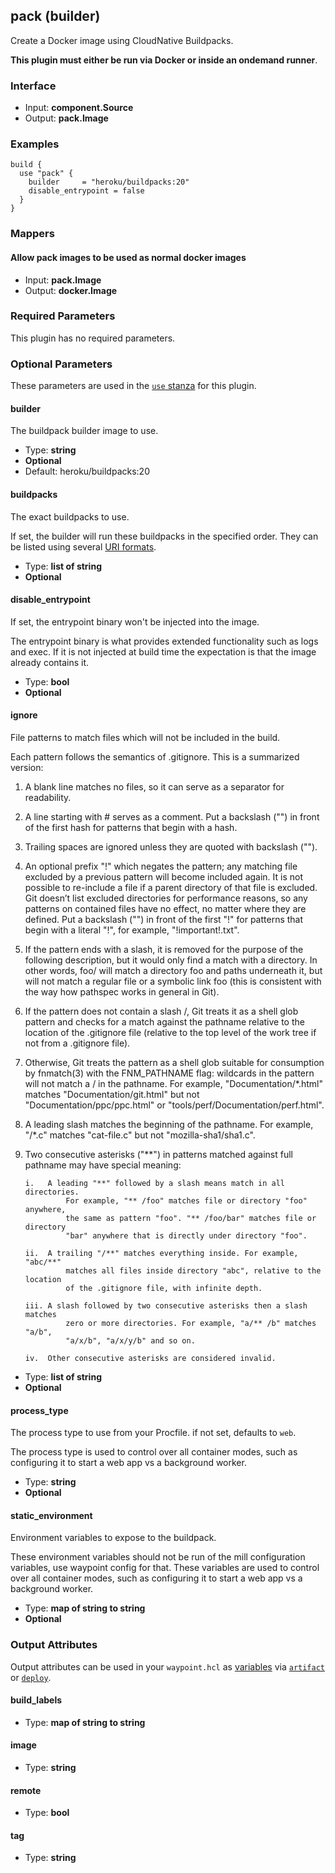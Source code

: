 ## pack (builder)

Create a Docker image using CloudNative Buildpacks.

**This plugin must either be run via Docker or inside an ondemand runner**.

### Interface

- Input: **component.Source**
- Output: **pack.Image**

### Examples

```hcl
build {
  use "pack" {
	builder     = "heroku/buildpacks:20"
	disable_entrypoint = false
  }
}
```

### Mappers

#### Allow pack images to be used as normal docker images

- Input: **pack.Image**
- Output: **docker.Image**

### Required Parameters

This plugin has no required parameters.

### Optional Parameters

These parameters are used in the [`use` stanza](/waypoint/docs/waypoint-hcl/use) for this plugin.

#### builder

The buildpack builder image to use.

- Type: **string**
- **Optional**
- Default: heroku/buildpacks:20

#### buildpacks

The exact buildpacks to use.

If set, the builder will run these buildpacks in the specified order. They can be listed using several [URI formats](https://buildpacks.io/docs/app-developer-guide/specific-buildpacks).

- Type: **list of string**
- **Optional**

#### disable_entrypoint

If set, the entrypoint binary won't be injected into the image.

The entrypoint binary is what provides extended functionality such as logs and exec. If it is not injected at build time the expectation is that the image already contains it.

- Type: **bool**
- **Optional**

#### ignore

File patterns to match files which will not be included in the build.

Each pattern follows the semantics of .gitignore. This is a summarized version:

1.  A blank line matches no files, so it can serve as a separator
    for readability.

2.  A line starting with # serves as a comment. Put a backslash ("\")
    in front of the first hash for patterns that begin with a hash.

3.  Trailing spaces are ignored unless they are quoted with backslash ("\").

4.  An optional prefix "!" which negates the pattern; any matching file
    excluded by a previous pattern will become included again. It is not
    possible to re-include a file if a parent directory of that file is
    excluded. Git doesn’t list excluded directories for performance reasons,
    so any patterns on contained files have no effect, no matter where they
    are defined. Put a backslash ("\") in front of the first "!" for
    patterns that begin with a literal "!", for example, "\!important!.txt".

5.  If the pattern ends with a slash, it is removed for the purpose of the
    following description, but it would only find a match with a directory.
    In other words, foo/ will match a directory foo and paths underneath it,
    but will not match a regular file or a symbolic link foo (this is
    consistent with the way how pathspec works in general in Git).

6.  If the pattern does not contain a slash /, Git treats it as a shell glob
    pattern and checks for a match against the pathname relative to the
    location of the .gitignore file (relative to the top level of the work
    tree if not from a .gitignore file).

7.  Otherwise, Git treats the pattern as a shell glob suitable for
    consumption by fnmatch(3) with the FNM_PATHNAME flag: wildcards in the
    pattern will not match a / in the pathname. For example,
    "Documentation/\*.html" matches "Documentation/git.html" but not
    "Documentation/ppc/ppc.html" or "tools/perf/Documentation/perf.html".

8.  A leading slash matches the beginning of the pathname. For example,
    "/\*.c" matches "cat-file.c" but not "mozilla-sha1/sha1.c".

9.  Two consecutive asterisks ("\*\*") in patterns matched against full
    pathname may have special meaning:

        i.   A leading "**" followed by a slash means match in all directories.
        		 For example, "** /foo" matches file or directory "foo" anywhere,
        		 the same as pattern "foo". "** /foo/bar" matches file or directory
        		 "bar" anywhere that is directly under directory "foo".

        ii.  A trailing "/**" matches everything inside. For example, "abc/**"
        		 matches all files inside directory "abc", relative to the location
        		 of the .gitignore file, with infinite depth.

        iii. A slash followed by two consecutive asterisks then a slash matches
        		 zero or more directories. For example, "a/** /b" matches "a/b",
        		 "a/x/b", "a/x/y/b" and so on.

        iv.  Other consecutive asterisks are considered invalid.

- Type: **list of string**
- **Optional**

#### process_type

The process type to use from your Procfile. if not set, defaults to `web`.

The process type is used to control over all container modes, such as configuring it to start a web app vs a background worker.

- Type: **string**
- **Optional**

#### static_environment

Environment variables to expose to the buildpack.

These environment variables should not be run of the mill configuration variables, use waypoint config for that. These variables are used to control over all container modes, such as configuring it to start a web app vs a background worker.

- Type: **map of string to string**
- **Optional**

### Output Attributes

Output attributes can be used in your `waypoint.hcl` as [variables](/waypoint/docs/waypoint-hcl/variables) via [`artifact`](/waypoint/docs/waypoint-hcl/variables/artifact) or [`deploy`](/waypoint/docs/waypoint-hcl/variables/deploy).

#### build_labels

- Type: **map of string to string**

#### image

- Type: **string**

#### remote

- Type: **bool**

#### tag

- Type: **string**
